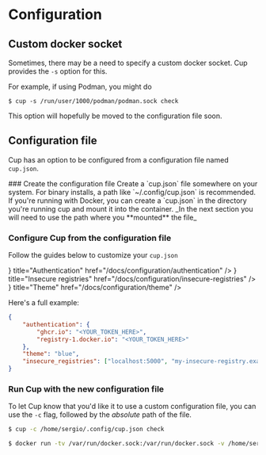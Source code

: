 
# Configuration

## Custom docker socket

Sometimes, there may be a need to specify a custom docker socket. Cup provides the `-s` option for this.

For example, if using Podman, you might do

```
$ cup -s /run/user/1000/podman/podman.sock check
```

This option will hopefully be moved to the configuration file soon.

## Configuration file

Cup has an option to be configured from a configuration file named `cup.json`.

<Steps>
### Create the configuration file
Create a `cup.json` file somewhere on your system. For binary installs, a path like `~/.config/cup.json` is recommended.
If you're running with Docker, you can create a `cup.json` in the directory you're running cup and mount it into the container. _In the next section you will need to use the path where you **mounted** the file_

### Configure Cup from the configuration file
Follow the guides below to customize your `cup.json`

<Cards>
    <Card icon={<IconKey />} title="Authentication" href="/docs/configuration/authentication" />
    <Card icon={<IconLockOpen />} title="Insecure registries" href="/docs/configuration/insecure-registries" />
    <Card icon={<IconPaint />} title="Theme" href="/docs/configuration/theme" />
</Cards>

Here's a full example:
```json
{
    "authentication": {
        "ghcr.io": "<YOUR_TOKEN_HERE>",
        "registry-1.docker.io": "<YOUR_TOKEN_HERE>"
    },
    "theme": "blue",
    "insecure_registries": ["localhost:5000", "my-insecure-registry.example.com"]
}
```

### Run Cup with the new configuration file
To let Cup know that you'd like it to use a custom configuration file, you can use the `-c` flag, followed by the _absolute_ path of the file.

```bash
$ cup -c /home/sergio/.config/cup.json check
```

```bash
$ docker run -tv /var/run/docker.sock:/var/run/docker.sock -v /home/sergio/.config/cup.json:/config/cup.json ghcr.io/sergi0g/cup -c /config/cup.json serve
```
</Steps>
